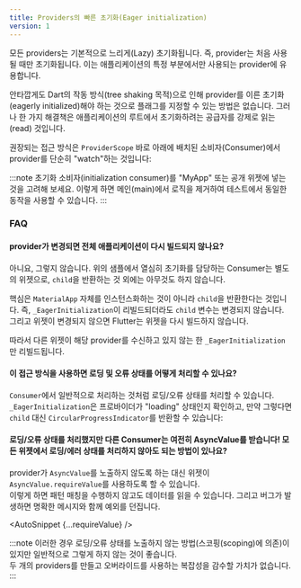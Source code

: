 ```yaml
---
title: Providers의 빠른 초기화(Eager initialization)
version: 1
---
```



모든 providers는 기본적으로 느리게(Lazy) 초기화됩니다. 
즉, provider는 처음 사용될 때만 초기화됩니다. 
이는 애플리케이션의 특정 부분에서만 사용되는 provider에 유용합니다.

안타깝게도 Dart의 작동 방식(tree shaking 목적)으로 인해 provider를 이른 초기화(eagerly initialized)해야 하는 것으로 플래그를 지정할 수 있는 방법은 없습니다. 
그러나 한 가지 해결책은 애플리케이션의 루트에서 초기화하려는 공급자를 강제로 읽는(read) 것입니다.

권장되는 접근 방식은 `ProviderScope` 바로 아래에 배치된 소비자(Consumer)에서 provider를 단순히 "watch"하는 것입니다:

<AutoSnippet raw={consumerExample} />

:::note
초기화 소비자(initialization consumer)를 "MyApp" 또는 공개 위젯에 넣는 것을 고려해 보세요.
이렇게 하면 메인(main)에서 로직을 제거하여 테스트에서 동일한 동작을 사용할 수 있습니다.
:::

### FAQ

#### provider가 변경되면 전체 애플리케이션이 다시 빌드되지 않나요?

아니요, 그렇지 않습니다.
위의 샘플에서 열심히 초기화를 담당하는 Consumer는 별도의 위젯으로, `child`을 반환하는 것 외에는 아무것도 하지 않습니다.

핵심은 `MaterialApp` 자체를 인스턴스화하는 것이 아니라 `child`을 반환한다는 것입니다.
즉, `_EagerInitialization`이 리빌드되더라도 `child` 변수는 변경되지 않습니다. 
그리고 위젯이 변경되지 않으면 Flutter는 위젯을 다시 빌드하지 않습니다.

따라서 다른 위젯이 해당 provider를 수신하고 있지 않는 한 `_EagerInitialization`만 리빌드됩니다.

#### 이 접근 방식을 사용하면 로딩 및 오류 상태를 어떻게 처리할 수 있나요?

`Consumer`에서 일반적으로 처리하는 것처럼 로딩/오류 상태를 처리할 수 있습니다.
`_EagerInitialization`은 프로바이더가 "loading" 상태인지 확인하고, 만약 그렇다면 `child` 대신 `CircularProgressIndicator`를 반환할 수 있습니다:

<AutoSnippet raw={asyncConsumerExample} />

#### 로딩/오류 상태를 처리했지만 다른 Consumer는 여전히 AsyncValue를 받습니다! 모든 위젯에서 로딩/에러 상태를 처리하지 않아도 되는 방법이 있나요?

provider가 `AsyncValue`를 노출하지 않도록 하는 대신 위젯이 `AsyncValue.requireValue`를 사용하도록 할 수 있습니다.  
이렇게 하면 패턴 매칭을 수행하지 않고도 데이터를 읽을 수 있습니다. 그리고 버그가 발생하면 명확한 메시지와 함께 예외를 던집니다.

<AutoSnippet {...requireValue} />

:::note
이러한 경우 로딩/오류 상태를 노출하지 않는 방법(스코핑(scoping)에 의존)이 있지만 일반적으로 그렇게 하지 않는 것이 좋습니다.  
두 개의 providers를 만들고 오버라이드를 사용하는 복잡성을 감수할 가치가 없습니다.
:::

